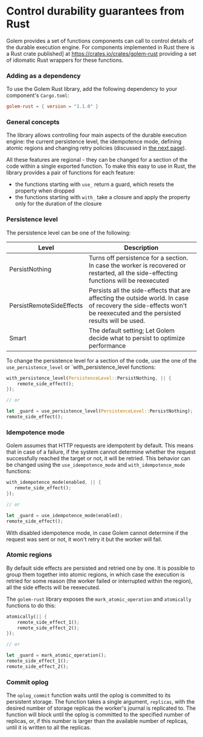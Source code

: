 # Control durability guarantees from Rust

Golem provides a set of functions components can call to control details of the durable execution engine. For components implemented in Rust there is a Rust crate published] at https://crates.io/crates/golem-rust providing a set of idiomatic Rust wrappers for these functions.

### Adding as a dependency

To use the Golem Rust library, add the following dependency to your component's `Cargo.toml`:

```toml
golem-rust = { version = "1.1.0" }
```

### General concepts

The library allows controlling four main aspects of the durable execution engine: the current persistence level, the idempotence mode, defining atomic regions and changing retry policies (discussed in [the next page](../../docs/rust-language-guide/retries.mdx)).

All these features are regional - they can be changed for a section of the code within a single exported function. To make this easy to use in Rust, the library provides a pair of functions for each feature:

- the functions starting with `use_` return a guard, which resets the property when dropped
- the functions starting with `with_` take a closure and apply the property only for the duration of the closure

### Persistence level

The persistence level can be one of the following:

| Level                    | Description                                                                                                                                                          |
| ------------------------ | -------------------------------------------------------------------------------------------------------------------------------------------------------------------- |
| PersistNothing           | Turns off persistence for a section. In case the worker is recovered or restarted, all the side-effecting functions will be reexecuted                               |
| PersistRemoteSideEffects | Persists all the side-effects that are affecting the outside world. In case of recovery the side-effects won't be reexecuted and the persisted results will be used. |
| Smart                    | The default setting; Let Golem decide what to persist to optimize performance                                                                                        |

To change the persistence level for a section of the code, use the one of the `use_persistence_level` or `with_persistence_level functions:

```rust
with_persistence_level(PersistenceLevel::PersistNothing, || {
    remote_side_effect();
});

// or

let _guard = use_persistence_level(PersistenceLevel::PersistNothing);
remote_side_effect();
```

### Idempotence mode

Golem assumes that HTTP requests are idempotent by default. This means that in case of a failure, if the system cannot determine whether the request successfully reached the target or not, it will be retried. This behavior can be changed using the `use_idempotence_mode` and `with_idempotence_mode` functions:

```rust
with_idempotence_mode(enabled, || {
   remote_side_effect();
});

// or

let _guard = use_idempotence_mode(enabled);
remote_side_effect();
```

With disabled idempotence mode, in case Golem cannot determine if the request was sent or not, it won't retry it but the worker will fail.

### Atomic regions

By default side effects are persisted and retried one by one. It is possible to group them together into atomic regions, in which case the execution is retried for some reason (the worker failed or interrupted within the region), all the side effects will be reexecuted.

The `golem-rust` library exposes the `mark_atomic_operation` and `atomically` functions to do this:

```rust
atomically(|| {
    remote_side_effect_1();
    remote_side_effect_2();
});

// or

let _guard = mark_atomic_operation();
remote_side_effect_1();
remote_side_effect_2();
```

### Commit oplog

The `oplog_commit` function waits until the oplog is committed to its persistent storage. The function takes a single argument, `replicas`, with the desired number of storage replicas the worker's journal is replicated to. The function will block until the oplog is committed to the specified number of replicas, or, if this number is larger than the available number of replicas, until it is written to all the replicas.
